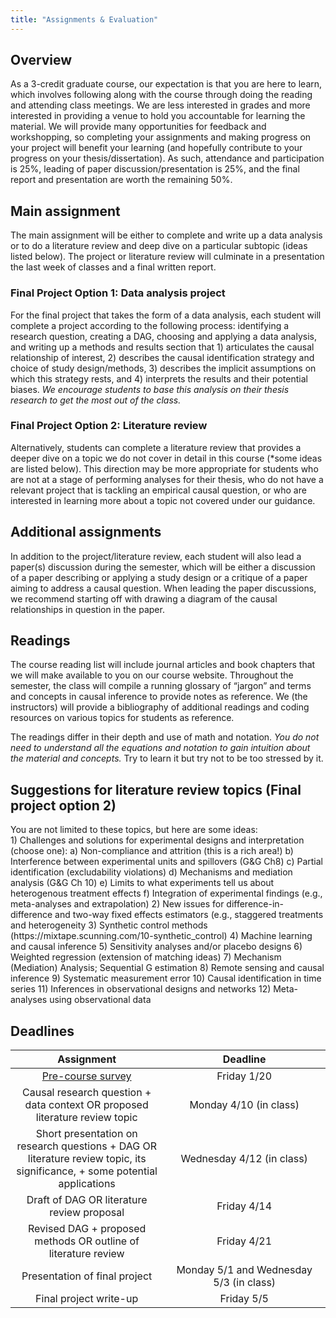 ```yaml
---
title: "Assignments & Evaluation"
---
```


## Overview  
As a 3-credit graduate course, our expectation is that you are here to learn, which involves following along with the course through doing the reading and attending class meetings. We are less interested in grades and more interested in providing a venue to hold you accountable for learning the material. We will provide many opportunities for feedback and workshopping, so completing your assignments and making progress on your project will benefit your learning (and hopefully contribute to your progress on your thesis/dissertation). As such, attendance and participation is 25%, leading of paper discussion/presentation is 25%, and the final report and presentation are worth the remaining 50%. 

## Main assignment
The main assignment will be either to complete and write up a data analysis or to do a literature review and deep dive on a particular subtopic (ideas listed below). The project or literature review will culminate in a presentation the last week of classes and a final written report.  

### Final Project Option 1: Data analysis project  
For the final project that takes the form of a data analysis, each student will complete a project according to the following process: identifying a research question, creating a DAG, choosing and applying a data analysis, and writing up a methods and results section that 1) articulates the causal relationship of interest, 2) describes the causal identification strategy and choice of study design/methods, 3) describes the implicit assumptions on which this strategy rests, and 4) interprets the results and their potential biases. *We encourage students to base this analysis on their thesis research to get the most out of the class.*  

### Final Project Option 2: Literature review  
Alternatively, students can complete a literature review that provides a deeper dive on a topic we do not cover in detail in this course (*some ideas are listed below). This direction may be more appropriate for students who are not at a stage of performing analyses for their thesis, who do not have a relevant project that is tackling an empirical causal question, or who are interested in learning more about a topic not covered under our guidance. 

## Additional assignments  
In addition to the project/literature review, each student will also lead a paper(s) discussion during the semester, which will be either a discussion of a paper describing or applying a study design or a critique of a paper aiming to address a causal question. When leading the paper discussions, we recommend starting off with drawing a diagram of the causal relationships in question in the paper.  

## Readings  
The course reading list will include journal articles and book chapters that we will make available to you on our course website. Throughout the semester, the class will compile a running glossary of “jargon” and terms and concepts in causal inference to provide notes as reference. We (the instructors) will provide a bibliography of additional readings and coding resources on various topics for students as reference.  

The readings differ in their depth and use of math and notation. *You do not need to understand all the equations and notation to gain intuition about the material and concepts.* Try to learn it but try not to be too stressed by it. 

## Suggestions for literature review topics (Final project option 2) 
You are not limited to these topics, but here are some ideas:  
1) Challenges and solutions for experimental designs and interpretation (choose one):
    a) Non-compliance and attrition (this is a rich area!)
    b) Interference between experimental units and spillovers (G&G Ch8)
    c) Partial identification (excludability violations)
    d) Mechanisms and mediation analysis (G&G Ch 10)
    e) Limits to what experiments tell us about heterogenous treatment effects 
    f) Integration of experimental findings (e.g., meta-analyses and extrapolation)
2) New issues for difference-in-difference and two-way fixed effects estimators (e.g., staggered treatments and heterogeneity
3) Synthetic control methods (https://mixtape.scunning.com/10-synthetic_control)
4) Machine learning and causal inference
5) Sensitivity analyses and/or placebo designs
6) Weighted regression (extension of matching ideas)
7) Mechanism (Mediation) Analysis; Sequential G estimation
8) Remote sensing and causal inference
9) Systematic measurement error
10) Causal identification in time series
11) Inferences in observational designs and networks
12) Meta-analyses using observational data

## Deadlines  
|                Assignment              |          Deadline                     |
|:-----------------------------------:|:--------------------------------------:|
| [Pre-course survey](https://forms.gle/8bDyJH91EBHh5nWN8) | Friday 1/20 |
| Causal research question + data context OR proposed literature review topic | Monday 4/10 (in class)  |
| Short presentation on research questions + DAG OR literature review topic, its significance, + some potential applications | Wednesday 4/12 (in class) |
| Draft of DAG OR literature review proposal | Friday 4/14 |
| Revised DAG + proposed methods OR outline of literature review | Friday 4/21 |
| Presentation of final project | Monday 5/1 and Wednesday 5/3 (in class) |
| Final project write-up | Friday 5/5 |
